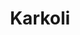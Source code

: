 ---
title: "Karkoli"
description: "Example overview page before API endpoints"
icon: "telescope"
---